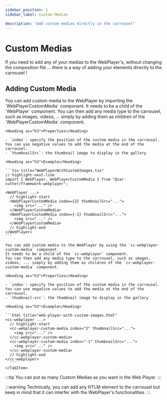 ```yaml
---
sidebar_position: 1
sidebar_label: Custom Medias

description: "Add custom medias directly in the carrousel"
---
```



# Custom Medias

If you need to add any of your medias to the WebPlayer's, without changing the composition file ... there is a way of adding your elements directly to the carrousel !

## Adding Custom Media

<Tabs groupId="implementation-type">
  <TabItem value="framework" label="Frameworks">
    You can add custom media to the WebPlayer by importing the `WebPlayerCustomMedia` component.
    It needs to be a child of the `WebPlayer` component.
    You can then add any media type to the carrousel, such as images, videos, ... simply by adding them as children of the `WebPlayerCustomMedia` component.

    <Heading as="h3">Properties</Heading>

    - `index`: specify the position of the custom media in the carrousel. You can use negative values to add the media at the end of the carrousel.
    - `thumbnailSrc`: the thumbnail image to display in the gallery

    <Heading as="h3">Example</Heading>

    ```tsx title="WebPlayerWithCustomImages.tsx"
    // highlight-next-line
    import { WebPlayer, WebPlayerCustomMedia } from "@car-cutter/framework-webplayer";

    <WebPlayer ...>
      // highlight-start
      <WebPlayerCustomMedia index={2} thumbnailSrc="...">
        <img src="..." />
      </WebPlayerCustomMedia>
      <WebPlayerCustomMedia index={-1} thumbnailSrc="...">
        <img src="..." />
      </WebPlayerCustomMedia>
      // highlight-end
    </WebPlayer>
    ```

  </TabItem>

  <TabItem value="native" label="Native">

    You can add custom media to the WebPlayer by using the `cc-webplayer-custom-media` component.
    It needs to be a child of the `cc-webplayer` component.
    You can then add any media type to the carrousel, such as images, videos, ... simply by adding them as children of the `cc-webplayer-custom-media` component.

    <Heading as="h3">Properties</Heading>

    - `index`: specify the position of the custom media in the carrousel. You can use negative values to add the media at the end of the carrousel.
    - `thumbnail-src`: the thumbnail image to display in the gallery

    <Heading as="h3">Example</Heading>

    ```html title="web-player-with-custom-images.html"
    <cc-webplayer ...>
      // highlight-start
      <cc-webplayer-custom-media index="2" thumbnailSrc="...">
        <img src="..." />
      </cc-webplayer-custom-media>
      <cc-webplayer-custom-media index="-1" thumbnailSrc="...">
        <img src="..." />
      </cc-webplayer-custom-media>
      // highlight-end
    </cc-webplayer>
      ```
    </TabItem>

  </Tabs>

:::tip
You can put as many Custom Medias as you want in the Web Player.
:::

:::warning
Technically, you can add any HTLM element to the carrousel but keep in mind that it can interfer
with the WebPlayer's functionalities.
:::
